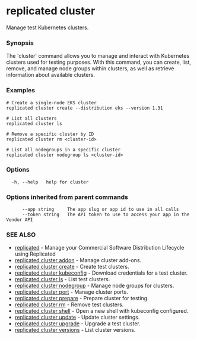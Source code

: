 # replicated cluster

Manage test Kubernetes clusters.

### Synopsis

The 'cluster' command allows you to manage and interact with Kubernetes clusters used for testing purposes. With this command, you can create, list, remove, and manage node groups within clusters, as well as retrieve information about available clusters.

### Examples

```
# Create a single-node EKS cluster
replicated cluster create --distribution eks --version 1.31

# List all clusters
replicated cluster ls

# Remove a specific cluster by ID
replicated cluster rm <cluster-id>

# List all nodegroups in a specific cluster
replicated cluster nodegroup ls <cluster-id>
```

### Options

```
  -h, --help   help for cluster
```

### Options inherited from parent commands

```
      --app string     The app slug or app id to use in all calls
      --token string   The API token to use to access your app in the Vendor API
```

### SEE ALSO

* [replicated](replicated)	 - Manage your Commercial Software Distribution Lifecycle using Replicated
* [replicated cluster addon](replicated-cli-cluster-addon)	 - Manage cluster add-ons.
* [replicated cluster create](replicated-cli-cluster-create)	 - Create test clusters.
* [replicated cluster kubeconfig](replicated-cli-cluster-kubeconfig)	 - Download credentials for a test cluster.
* [replicated cluster ls](replicated-cli-cluster-ls)	 - List test clusters.
* [replicated cluster nodegroup](replicated-cli-cluster-nodegroup)	 - Manage node groups for clusters.
* [replicated cluster port](replicated-cli-cluster-port)	 - Manage cluster ports.
* [replicated cluster prepare](replicated-cli-cluster-prepare)	 - Prepare cluster for testing.
* [replicated cluster rm](replicated-cli-cluster-rm)	 - Remove test clusters.
* [replicated cluster shell](replicated-cli-cluster-shell)	 - Open a new shell with kubeconfig configured.
* [replicated cluster update](replicated-cli-cluster-update)	 - Update cluster settings.
* [replicated cluster upgrade](replicated-cli-cluster-upgrade)	 - Upgrade a test cluster.
* [replicated cluster versions](replicated-cli-cluster-versions)	 - List cluster versions.

